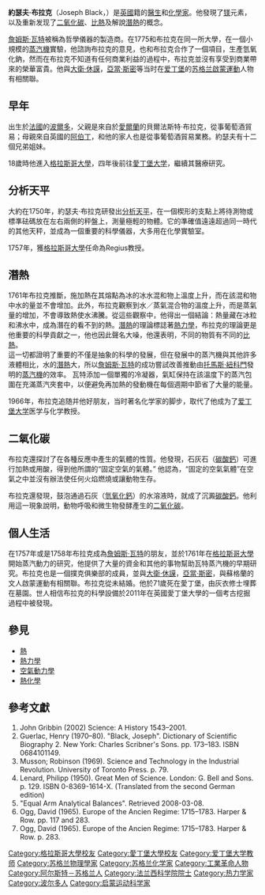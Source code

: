 {{Infobox scientist
|name              = 約瑟夫·布拉克
|image             = Professor-joseph-black-1728-1799-chemist.jpg
|image_size        =
|caption           =
|birth_date        = {{birth date|1728|4|16|df=y}}
|birth_place       = {{FR}}[[法国|法国]][[波尔多|波尔多]]
|death_date         = {{death date and age|1799|12|6|1728|4|16|df=y}}
|death_place       = {{Flag|SCO}}[[爱丁堡|爱丁堡]]
|nationality       = {{SCO}}
|field             = [[医学|医学]]<br>[[化学|化学]]<br/>[[物理学|物理学]]
|work_institutions = [[爱丁堡大学|爱丁堡大学]]<br>[[格拉斯哥大学|格拉斯哥大学]]
|alma_mater        = [[愛丁堡大學|愛丁堡大學]]<br>[[格拉斯哥大学|格拉斯哥大学]]
|doctoral_advisor  =
|doctoral_students =
|known_for         = 发现[[镁|镁]]元素<br>[[二氧化碳|二氧化碳]]<br>[[比热|比热]]<br>[[潜热|潜热]]<br>[[分析天平|分析天平]]
|author_abbrev_bot =
|author_abbrev_zoo =
|influences        =
|influenced        = 
|prizes            = 
|religion          =
|footnotes         =
|signature         =
}}

'''約瑟夫·布拉克'''（Joseph Black，{{bd|1728年|4月16日|1799年|12月6日|}}）是[[英國|英國]]籍的[[醫生|醫生]]和[[化學家|化學家]]。他發現了[[镁|镁]]元素，以及重新发现了[[二氧化碳|二氧化碳]]、[[比熱|比熱]]及解說[[潛熱|潛熱]]的概念。

[[詹姆斯·瓦特|詹姆斯·瓦特]]被稱為哲學儀器的製造商。在1775和布拉克在同一所大學，在一個小規模的[[蒸汽機|蒸汽機]]實驗，他諮詢布拉克的意見，也和布拉克合作了一個項目，生產氫氧化鈉，然而在布拉克不知道有任何商業利益的過程中，布拉克並沒有享受到商業帶來的榮華富貴。他與[[大衛·休謨|大衛·休謨]]，[[亞當·斯密|亞當·斯密]]等当时在[[爱丁堡|爱丁堡]]的[[苏格兰启蒙运动|苏格兰啟蒙運動]]人物有相關聯。

== 早年 ==
出生於[[法國|法國]]的[[波爾多|波爾多]]，父親是來自於[[愛爾蘭|愛爾蘭]]的貝爾法斯特·布拉克，從事葡萄酒貿易；母親來自英國的[[阿伯丁|阿伯丁]]，和他的家人也是從事葡萄酒貿易業務。約瑟夫有十二個兄弟姐妹。

18歲時他進入[[格拉斯哥大學|格拉斯哥大學]]，四年後前往[[愛丁堡大学|愛丁堡大学]]，繼續其醫療研究。

== 分析天平 ==
大約在1750年，約瑟夫·布拉克研發出[[分析天平|分析天平]]，在一個楔形的支點上將待測物或標準砝碼放在左右兩側的秤盤上，測量極輕的物體。它的準確值遠遠超過同一時代的其他天秤，並成為一個重要的科學儀器，大多用在化學實驗室。

1757年，獲[[格拉斯哥大學|格拉斯哥大學]]任命為Regius教授。

== 潛熱 ==

1761年布拉克推斷，施加熱在其熔點為冰的冰水混和物上溫度上升，而在該混和物中水的量並不會增加。此外，布拉克觀察到水／蒸氣混合物的溫度上升，而是蒸氣量的增加，不會導致熱使水沸騰。從這些觀察中，他得出一個結論：熱量藏在冰粒和沸水中，成為潛在的看不到的熱。[[潛熱|潛熱]]的理論標誌著[[熱力學|熱力學]]，布拉克的理論更是他重要的科學貢獻之一，他也因此聲名大噪，他還表明，不同的物質有不同的[[比熱|比熱]]。<br />

這一切都證明了重要的不僅是抽象的科學的發展，但在發展中的蒸汽機與其他許多液體相比，水的[[潛熱|潛熱]]大，所以[[詹姆斯·瓦特|詹姆斯·瓦特]]的成功嘗試改善推動由[[托馬斯·紐科門|托馬斯·紐科門]]發明的[[蒸汽機|蒸汽機]]的效率。
瓦特添加一個單獨的冷凝器，氣缸保持在該溫度下的蒸汽包圍在充滿蒸汽夾套中，以便避免再加熱的發動機在每個週期中節省了大量的能量。

1966年，布拉克追随并他好朋友，当时著名化学家{{link-en|威廉·库伦|William Cullen}}的脚步，取代了他成为了[[爱丁堡大学|爱丁堡大学]]医学与化学教授。

== 二氧化碳 ==
布拉克還探討了在各種反應中產生的氣體的性質。他發現，石灰石（[[碳酸鈣|碳酸鈣]]）可進行加熱或用酸，得到他所謂的“固定空氣的氣體。”  他認為，“固定的空氣氣體”在空氣之中並沒有辦法使任何火焰燃燒或讓動物生存。

布拉克還發現，鼓泡通過石灰（[[氫氧化鈣|氫氧化鈣]]）的水溶液時，就成了沉澱[[碳酸鈣|碳酸鈣]]。他利用這一現象說明，動物呼吸和微生物發酵產生的[[二氧化碳|二氧化碳]]。

== 個人生活 ==
在1757年或是1758年布拉克成為[[詹姆斯·瓦特|詹姆斯·瓦特]]的朋友，並於1761年在[[格拉斯哥大學|格拉斯哥大學]]開始蒸汽動力的研究，他提供了大量的資金和其他的事物幫助瓦特蒸汽機的早期研究。布拉克也是一個撲克俱樂部的成員，並與[[大衛·休謨|大衛·休謨]]，[[亞當·斯密|亞當·斯密]]，與蘇格蘭的文人啟蒙運動有相關聯。布拉克從未結婚。他於71歲死在愛丁堡，由灰衣修士埋葬在墓園。世人相信布拉克的科學設備於2011年在英國愛丁堡大學的一個考古挖掘過程中被發現。

== 參見 ==
* [[熱|熱]]
* [[熱力學|熱力學]]
* [[空氣動力學|空氣動力學]]
* [[熱化學|熱化學]]

== 參考文獻 ==
# John Gribbin (2002) Science: A History 1543–2001.
# Guerlac, Henry (1970–80). "Black, Joseph". Dictionary of Scientific Biography 2. New York: Charles Scribner's Sons. pp. 173–183. ISBN 0684101149.
# Musson; Robinson (1969). Science and Technology in the Industrial Revolution. University of Toronto Press. p. 79.
# Lenard, Philipp (1950). Great Men of Science. London: G. Bell and Sons. p. 129. ISBN 0-8369-1614-X. (Translated from the second German edition)
# "Equal Arm Analytical Balances". Retrieved 2008-03-08.
# Ogg, David (1965). Europe of the Ancien Regime: 1715–1783. Harper & Row. pp. 117 and 283.
# Ogg, David (1965). Europe of the Ancien Regime: 1715–1783. Harper & Row. p. 283.

{{啟蒙時代}}
{{Authority control}}
{{DEFAULTSORT:Black, Joseph}}
[[Category:格拉斯哥大學校友|Category:格拉斯哥大學校友]]
[[Category:愛丁堡大學校友|Category:愛丁堡大學校友]]
[[Category:爱丁堡大学教师|Category:爱丁堡大学教师]]
[[Category:苏格兰物理學家|Category:苏格兰物理學家]]
[[Category:苏格兰化学家|Category:苏格兰化学家]]
[[Category:工業革命人物|Category:工業革命人物]]
[[Category:阿尔斯特－苏格兰人|Category:阿尔斯特－苏格兰人]]
[[Category:法兰西科学院院士|Category:法兰西科学院院士]]
[[Category:热力学家|Category:热力学家]]
[[Category:波尔多人|Category:波尔多人]]
[[Category:启蒙运动科学家|Category:启蒙运动科学家]]